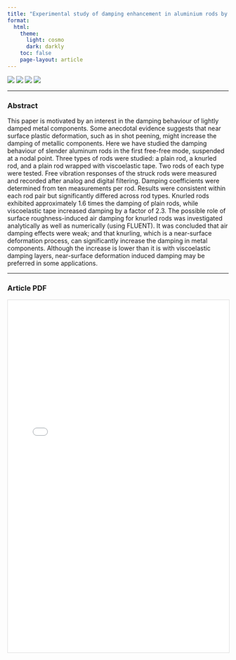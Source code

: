 ```yaml
---
title: "Experimental study of damping enhancement in aluminium rods by knurling"
format: 
  html:
    theme:
      light: cosmo
      dark: darkly
    toc: false
    page-layout: article  
---
```


![](experimental_study_1.png)
![](experimental_study_2.png)
![](experimental_study_3.png)
![](experimental_study_4.png)

------------------------------------------------------------------------

### Abstract

This paper is motivated by an interest in the damping behaviour of lightly damped metal components. Some anecdotal evidence suggests that near surface plastic deformation, such as in shot peening, might increase the damping of metallic components. Here we have studied the damping behaviour of slender aluminum rods in the first free-free mode, suspended at a nodal point. Three types of rods were studied: a plain rod, a knurled rod, and a plain rod wrapped with viscoelastic tape. Two rods of each type were tested. Free vibration responses of the struck rods were measured and recorded after analog and digital filtering. Damping coefficients were determined from ten measurements per rod. Results were consistent within each rod pair but significantly differed across rod types. Knurled rods exhibited approximately 1.6 times the damping of plain rods, while viscoelastic tape increased damping by a factor of 2.3. The possible role of surface roughness-induced air damping for knurled rods was investigated analytically as well as numerically (using FLUENT). It was concluded that air damping effects were weak; and that knurling, which is a near-surface deformation process, can significantly increase the damping in metal components. Although the increase is lower than it is with viscoelastic damping layers, near-surface deformation induced damping may be preferred in some applications.

------------------------------------------------------------------------

### Article PDF

<iframe src="experimental_study.pdf" width="100%" height="800px" style="border: 1px solid #ddd;"></iframe>